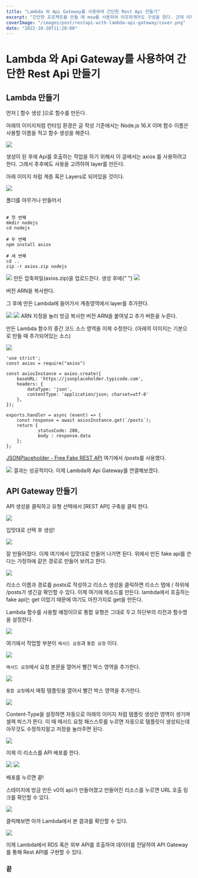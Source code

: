```yaml
---
title: "Lambda 와 Api Gateway를 사용하여 간단한 Rest Api 만들기"
excerpt: "간단한 프로젝트를 만들 때 msw를 사용하여 러프하게라도 구성을 한다. 근데 이제 실서버에 배포를 하고자 한다면 백엔드를 고려하게 되는데 단순한 REST API를 만든다면 번거롭게 백엔드를 구성하여 배포하지 않고 만들 수 있는 방법들이 여럿 있다. 그 중에 AWS의 서비스들을 이용하여 간단한 REST API를 만들어보고자 한다."
coverImage: "/images/post/restapi-with-lambda-api-gateway/cover.png"
date: "2022-10-20T11:20:00"
---
```


# Lambda 와 Api Gateway를 사용하여 간단한 Rest Api 만들기

## Lambda 만들기

먼저 [ 함수 생성 ]으로 함수를 만든다.

아래의 이미지처럼 런타임 환경은 글 작성 기준에서는 Node.js 16.X 이며 함수 이름은 사용할 이름을 적고 함수 생성을 해준다.

<Img size={100} src="/images/post/restapi-with-lambda-api-gateway/1.png" />

생성이 된 후에 Api를 호출하는 작업을 하기 위해서 이 글에서는 axios 를 사용하려고 한다. 그래서 추후에도 사용을 고려하여 layer를 만든다.

아래 이미지 처럼 계층 혹은 Layers로 되어있을 것이다.

<Img size={100} src="/images/post/restapi-with-lambda-api-gateway/2.png" />

폴더를 아무거나 만들어서

```

# 첫 번째
mkdir nodejs
cd nodejs

# 두 번째
npm install axios

# 세 번째
cd ..
zip -r axios.zip nodejs
```

<Img size={100} src="/images/post/restapi-with-lambda-api-gateway/3.png" />
만든 압축파일(axios.zip)을 업로드한다. 생성 후에{" "}

<Img size={100} src="/images/post/restapi-with-lambda-api-gateway/4.png" />

버전 ARN을 복사한다.

그 후에 만든 Lambda에 들어가서 계층영역에서 layer를 추가한다.

<Img size={100} src="/images/post/restapi-with-lambda-api-gateway/5.png" />
<Img size={100} src="/images/post/restapi-with-lambda-api-gateway/6.png" />
ARN 지정을 눌러 방금 복사한 버전 ARN을 붙여넣고 추가 버튼을 누른다.

만든 Lambda 함수의 중간 코드 소스 영역을 이제 수정한다.
(아래의 이미지는 기본으로 만들 때 추가되어있는 소스)

<Img size={100} src="/images/post/restapi-with-lambda-api-gateway/7.png" />

```
'use strict';
const axios = require("axios")

const axiosInstance = axios.create({
    baseURL: 'https://jsonplaceholder.typicode.com',
    headers: {
        dataType: 'json',
        contentType: 'application/json; charset=utf-8'
    },
});

exports.handler = async (event) => {
    const response = await axiosInstance.get(`/posts`);
    return {
     		statusCode: 200,
    		body : response.data
    };
};
```

[JSONPlaceholder - Free Fake REST API](https://jsonplaceholder.typicode.com/) 여기에서 /posts를 사용했다.

<Img size={100} src="/images/post/restapi-with-lambda-api-gateway/8.png" />
결과는 성공적이다. 이제 Lambda와 Api Gateway를 연결해보겠다.

## API Gateway 만들기

API 생성을 클릭하고 유형 선택에서 [REST API] 구축을 클릭 한다.

<Img size={100} src="/images/post/restapi-with-lambda-api-gateway/9.png" />

입맛대로 선택 후 생성!

<Img size={100} src="/images/post/restapi-with-lambda-api-gateway/10.png" />

잘 만들어졌다. 이제 여기에서 입맛대로 만들어 나가면 된다. 위에서 만든 fake api를 쓴다는 가정하에 같은 경로로 만들어 보려고 한다.

<Img size={100} src="/images/post/restapi-with-lambda-api-gateway/11.png" />

리소스 이름과 경로를 posts로 작성하고 리소스 생성을 클릭하면 리소스 탭에 / 하위에 /posts가 생긴걸 확인할 수 있다. 이제 여기에 메소드를 만든다. lambda에서 호출하는 fake api는 get 이었기 때문에 여기도 마찬가지로 get을 만든다.

Lambda 함수를 사용할 예정이므로 통합 유형은 그대로 두고 하단부의 리전과 함수명을 설정한다.

<Img size={100} src="/images/post/restapi-with-lambda-api-gateway/12.png" />

여기에서 작업할 부분이 `메서드 요청`과 `통합 요청` 이다.

<Img size={100} src="/images/post/restapi-with-lambda-api-gateway/13.png" />

`메서드 요청`에서 요청 본문을 열어서 빨간 박스 영역을 추가한다.

<Img size={100} src="/images/post/restapi-with-lambda-api-gateway/14.png" />

`통합 요청`에서 매핑 템플릿을 열어서 빨간 박스 영역을 추가한다.

<Img size={100} src="/images/post/restapi-with-lambda-api-gateway/15.png" />

Content-Type을 설정하면 자동으로 아래의 이미지 처럼 템플릿 생성란 영역이 생기며 셀렉 박스가 뜬다. 이 때 메서드 요청 패스스루를 누르면 자동으로 템플릿이 생성되는데 아무것도 수정하지말고 저장을 눌러주면 된다.

<Img size={100} src="/images/post/restapi-with-lambda-api-gateway/16.png" />

이제 이 리소스를 API 배포를 한다.

<Img size={100} src="/images/post/restapi-with-lambda-api-gateway/17.png" />
<Img size={100} src="/images/post/restapi-with-lambda-api-gateway/18.png" />

배포를 누르면 끝!

스테이지에 방금 만든 v0의 api가 만들어졌고 만들어진 리소스를 누르면 URL 호출 링크를 확인할 수 있다.

<Img size={100} src="/images/post/restapi-with-lambda-api-gateway/19.png" />

클릭해보면 아까 Lambda에서 본 결과를 확인할 수 있다.

<Img size={100} src="/images/post/restapi-with-lambda-api-gateway/20.png" />

이제 Lambda에서 RDS 혹은 외부 API를 호출하여 데이터를 전달하여 API Gateway를 통해 Rest API를 구현할 수 있다.

### 끝
